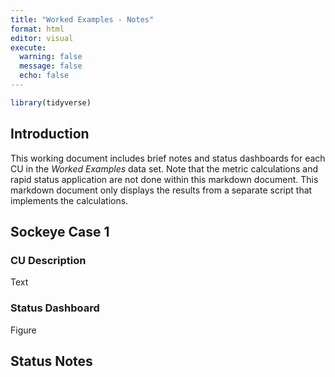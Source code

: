 ```yaml
---
title: "Worked Examples - Notes"
format: html
editor: visual
execute: 
  warning: false
  message: false
  echo: false
---
```


```r
library(tidyverse)


```

## Introduction

This working document includes brief notes and status dashboards for each CU in the *Worked Examples* data set. Note that the metric calculations and rapid status application are not done within this markdown document. This markdown document only displays the results from a separate script that implements the calculations.

## Sockeye Case 1

### CU Description

Text

### Status Dashboard

Figure

## Status Notes
